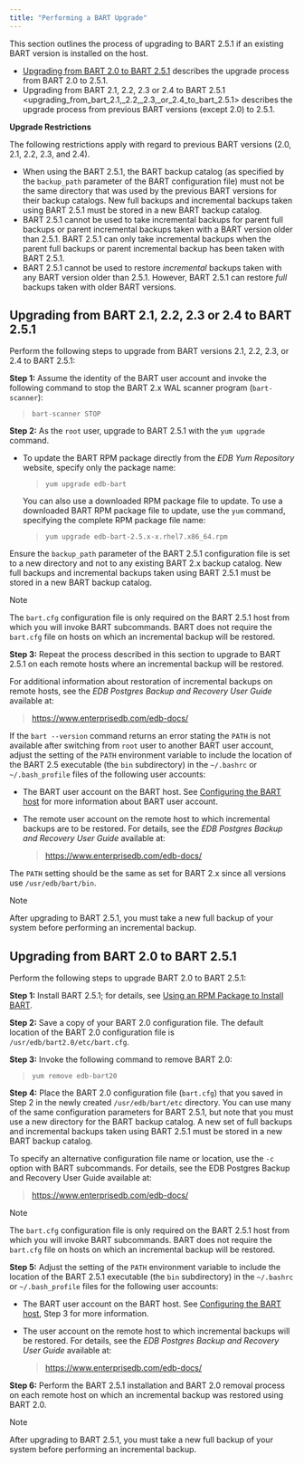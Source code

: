 ```yaml
---
title: "Performing a BART Upgrade"
---
```


<div id="upgrade" class="registered_link"></div>


This section outlines the process of upgrading to BART 2.5.1 if an existing BART version is installed on the host.

-   [Upgrading from BART 2.0 to BART 2.5.1](#upgrading_from_bart_2_0_to_bart_2_5_1) describes the upgrade process from BART 2.0 to 2.5.1.
-   <span class="title-ref">Upgrading from BART 2.1, 2.2, 2.3 or 2.4 to BART 2.5.1 &lt;upgrading\_from\_bart\_2.1,\_2.2,\_2.3,\_or\_2.4\_to\_bart\_2.5.1&gt;</span> describes the upgrade process from previous BART versions (except 2.0) to 2.5.1.

**Upgrade Restrictions**

The following restrictions apply with regard to previous BART versions (2.0, 2.1, 2.2, 2.3, and 2.4).

-   When using the BART 2.5.1, the BART backup catalog (as specified by the `backup_path` parameter of the BART configuration file) must not be the same directory that was used by the previous BART versions for their backup catalogs. New full backups and incremental backups taken using BART 2.5.1 must be stored in a new BART backup catalog.
-   BART 2.5.1 cannot be used to take incremental backups for parent full backups or parent incremental backups taken with a BART version older than 2.5.1. BART 2.5.1 can only take incremental backups when the parent full backups or parent incremental backup has been taken with BART 2.5.1.
-   BART 2.5.1 cannot be used to restore *incremental* backups taken with any BART version older than 2.5.1. However, BART 2.5.1 can restore *full* backups taken with older BART versions.

<div id="upgrading_from_bart_2_1,_2_2,_2_3,_or_2_4_to_bart_2_5_1" class="registered_link"></div>

## Upgrading from BART 2.1, 2.2, 2.3 or 2.4 to BART 2.5.1

Perform the following steps to upgrade from BART versions 2.1, 2.2, 2.3, or 2.4 to BART 2.5.1:

**Step 1:** Assume the identity of the BART user account and invoke the following command to stop the BART 2.x WAL scanner program (`bart-scanner`):

> `bart-scanner STOP`

**Step 2:** As the `root` user, upgrade to BART 2.5.1 with the `yum upgrade` command.

-   To update the BART RPM package directly from the *EDB Yum Repository* website, specify only the package name:

    > `yum upgrade edb-bart`

    You can also use a downloaded RPM package file to update. To use a downloaded BART RPM package file to update, use the `yum` command, specifying the complete RPM package file name:

    > `yum upgrade edb-bart-2.5.x-x.rhel7.x86_64.rpm`

Ensure the `backup_path` parameter of the BART 2.5.1 configuration file is set to a new directory and not to any existing BART 2.x backup catalog. New full backups and incremental backups taken using BART 2.5.1 must be stored in a new BART backup catalog.

<div class="note">

<div class="title">

Note

</div>

The `bart.cfg` configuration file is only required on the BART 2.5.1 host from which you will invoke BART subcommands. BART does not require the `bart.cfg` file on hosts on which an incremental backup will be restored.

</div>

**Step 3:** Repeat the process described in this section to upgrade to BART 2.5.1 on each remote hosts where an incremental backup will be restored.

For additional information about restoration of incremental backups on remote hosts, see the *EDB Postgres Backup and Recovery User Guide* available at:

> <https://www.enterprisedb.com/edb-docs/>

If the `bart --version` command returns an error stating the `PATH` is not available after switching from `root` user to another BART user account, adjust the setting of the `PATH` environment variable to include the location of the BART 2.5 executable (the `bin` subdirectory) in the `~/.bashrc` or `~/.bash_profile` files of the following user accounts:

-   The BART user account on the BART host. See [Configuring the BART host](#configuring_the_bart_host) for more information about BART user account.

-   The remote user account on the remote host to which incremental backups are to be restored. For details, see the *EDB Postgres Backup and Recovery User Guide* available at:

    > <https://www.enterprisedb.com/edb-docs/>

The `PATH` setting should be the same as set for BART 2.x since all versions use `/usr/edb/bart/bin`.

<div class="note">

<div class="title">

Note

</div>

After upgrading to BART 2.5.1, you must take a new full backup of your system before performing an incremental backup.

</div>

<div id="upgrading_from_bart_2_0_to_bart_2_5_1" class="registered_link"></div>

## Upgrading from BART 2.0 to BART 2.5.1

Perform the following steps to upgrade BART 2.0 to BART 2.5.1:

**Step 1:** Install BART 2.5.1; for details, see [Using an RPM Package to Install BART](#installing_bart_using_an_rpm_package).

**Step 2:** Save a copy of your BART 2.0 configuration file. The default location of the BART 2.0 configuration file is `/usr/edb/bart2.0/etc/bart.cfg`.

**Step 3:** Invoke the following command to remove BART 2.0:

> `yum remove edb-bart20`

**Step 4:** Place the BART 2.0 configuration file (`bart.cfg`) that you saved in Step 2 in the newly created `/usr/edb/bart/etc` directory. You can use many of the same configuration parameters for BART 2.5.1, but note that you must use a new directory for the BART backup catalog. A new set of full backups and incremental backups taken using BART 2.5.1 must be stored in a new BART backup catalog.

To specify an alternative configuration file name or location, use the `-c` option with BART subcommands. For details, see the EDB Postgres Backup and Recovery User Guide available at:

> <https://www.enterprisedb.com/edb-docs/>

<div class="note">

<div class="title">

Note

</div>

The `bart.cfg` configuration file is only required on the BART 2.5.1 host from which you will invoke BART subcommands. BART does not require the `bart.cfg` file on hosts on which an incremental backup will be restored.

</div>

**Step 5:** Adjust the setting of the `PATH` environment variable to include the location of the BART 2.5.1 executable (the `bin` subdirectory) in the `~/.bashrc` or `~/.bash_profile` files for the following user accounts:

-   The BART user account on the BART host. See [Configuring the BART host](#configuring_the_bart_host), Step 3 for more information.

-   The user account on the remote host to which incremental backups will be restored. For details, see the *EDB Postgres Backup and Recovery User Guide* available at:

    > <https://www.enterprisedb.com/edb-docs/>

**Step 6:** Perform the BART 2.5.1 installation and BART 2.0 removal process on each remote host on which an incremental backup was restored using BART 2.0.

<div class="note">

<div class="title">

Note

</div>

After upgrading to BART 2.5.1, you must take a new full backup of your system before performing an incremental backup.

</div>
